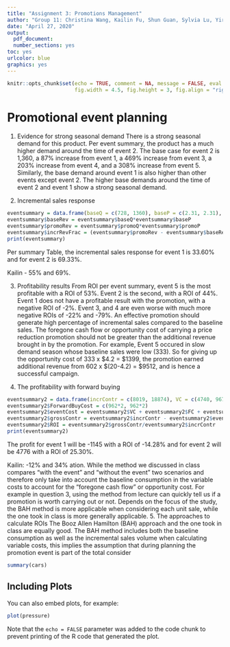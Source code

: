 ```yaml
---
title: "Assignment 3: Promotions Management"
author: "Group 11: Christina Wang, Kailin Fu, Shun Guan, Sylvia Lu, Yiran Huang"
date: "April 27, 2020"
output:
  pdf_document:
  number_sections: yes
toc: yes
urlcolor: blue
graphics: yes
---
```


```r
knitr::opts_chunk$set(echo = TRUE, comment = NA, message = FALSE, eval = TRUE,
                      fig.width = 4.5, fig.height = 3, fig.align = "right")
```

\setlength{\parskip}{6pt}
\newpage

# Promotional event planning

1. Evidence for strong seasonal demand
There is a strong seasonal demand for this product. Per event summary, the product has a much higher demand around the time of event 2. The base case for event 2 is 1,360, a 87% increase from event 1, a 469% increase from event 3, a 203% increase from event 4, and a 308% increase from event 5. Similarly, the base demand around event 1 is also higher than other events except event 2. The higher base demands around the time of event 2 and event 1 show a strong seasonal demand.

2. Incremental sales response
```r
eventsummary = data.frame(baseQ = c(728, 1360), baseP = c(2.31, 2.31), promoQ = c(1129, 2303), promoP = c(1.99, 2.31))
eventsummary$baseRev = eventsummary$baseQ*eventsummary$baseP
eventsummary$promoRev = eventsummary$promoQ*eventsummary$promoP
eventsummary$incrRevFrac = (eventsummary$promoRev - eventsummary$baseRev)/eventsummary$baseRev
print(eventsummary)
```
Per summary Table, the incremental sales response for event 1 is 33.60% and for event 2 is 69.33%.

Kailin - 55% and 69%.

3. Profitability results
From ROI per event summary, event 5 is the most profitable with a ROI of 53%. Event 2 is the second, with a ROI of 44%. Event 1 does not have a profitable result with the promotion, with a negative ROI of -2%. Event 3, and 4 are even worse with much more negative ROIs of -22% and -79%.
An effective promotion should generate high percentage of incremental sales compared to the baseline sales. The foregone cash flow or opportunity cost of carrying a price reduction promotion should not be greater than the additional revenue brought in by the promotion. For example, Event 5 occured in slow demand season whose baseline sales were low (333). So for giving up the opportunity cost of 333 x $4.2 = $1399, the promotion earned additional revenue from 602 x $(20-4.2) = $9512, and is hence a successful campaign.

4. The profitability with forward buying
```r
eventsummary2 = data.frame(incrContr = c(8019, 18874), VC = c(4740, 9674), FC = c(2500, 2500))
eventsummary2$ForwardBuyCost = c(962*2, 962*2)
eventsummary2$eventCost = eventsummary2$VC + eventsummary2$FC + eventsummary2$ForwardBuyCost
eventsummary2$grossContr = eventsummary2$incrContr - eventsummary2$eventCost
eventsummary2$ROI = eventsummary2$grossContr/eventsummary2$incrContr
print(eventsummary2)
```
The profit for event 1 will be -1145 with a ROI of -14.28% and for event 2 will be 4776 with a ROI of 25.30%.

Kailin: -12% and 34%
ation. While the method we discussed in class compares "with the event" and "without the event" two scenarios and therefore only take into account the baseline consumption in the variable costs to account for the "foregone cash flow" or opportunity cost. For example in question 3, using the method from lecture can quickly tell us if a promotion is worth carrying out or not. Depends on the focus of the study, the BAH method is more applicable when considering each unit sale, while the one took in class is more generally applicable.
5. The approaches to calculate ROIs
The Booz Allen Hamilton (BAH) approach and the one took in class are equally good. The BAH method includes both the baseline consumption as well as the incremental sales volume when calculating variable costs, this implies the assumption that during planning the promotion event is part of the total consider

```r
summary(cars)
```

## Including Plots

You can also embed plots, for example:

```r
plot(pressure)
```

Note that the `echo = FALSE` parameter was added to the code chunk to prevent printing of the R code that generated the plot.
